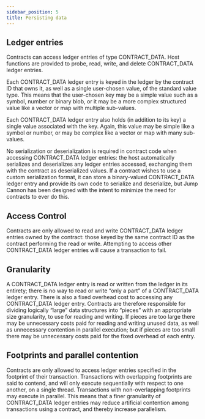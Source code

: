 ```yaml
---
sidebar_position: 5
title: Persisting data
---
```


## Ledger entries
Contracts can access ledger entries of type CONTRACT_DATA. Host functions are provided to probe, read, write, and delete CONTRACT_DATA ledger entries.

Each CONTRACT_DATA ledger entry is keyed in the ledger by the contract ID that owns it, as well as a single user-chosen value, of the standard value type. This means that the user-chosen key may be a simple value such as a symbol, number or binary blob, or it may be a more complex structured value like a vector or map with multiple sub-values.

Each CONTRACT_DATA ledger entry also holds (in addition to its key) a single value associated with the key. Again, this value may be simple like a symbol or number, or may be complex like a vector or map with many sub-values.

No serialization or deserialization is required in contract code when accessing CONTRACT_DATA ledger entries: the host automatically serializes and deserializes any ledger entries accessed, exchanging them with the contract as deserialized values. If a contract wishes to use a custom serialization format, it can store a binary-valued CONTRACT_DATA ledger entry and provide its own code to serialize and deserialize, but Jump Cannon has been designed with the intent to minimize the need for contracts to ever do this.

## Access Control
Contracts are only allowed to read and write CONTRACT_DATA ledger entries owned by the contract: those keyed by the same contract ID as the contract performing the read or write. Attempting to access other CONTRACT_DATA ledger entries will cause a transaction to fail.

## Granularity
A CONTRACT_DATA ledger entry is read or written from the ledger in its entirety; there is no way to read or write “only a part” of a CONTRACT_DATA ledger entry. There is also a fixed overhead cost to accessing any CONTRACT_DATA ledger entry. Contracts are therefore responsible for dividing logically “large” data structures into “pieces” with an appropriate size granularity, to use for reading and writing. If pieces are too large there may be unnecessary costs paid for reading and writing unused data, as well as unnecessary contention in parallel execution; but if pieces are too small there may be unnecessary costs paid for the fixed overhead of each entry.

## Footprints and parallel contention
Contracts are only allowed to access ledger entries specified in the footprint of their transaction. Transactions with overlapping footprints are said to contend, and will only execute sequentially with respect to one another, on a single thread. Transactions with non-overlapping footprints may execute in parallel. This means that a finer granularity of CONTRACT_DATA ledger entries may reduce artificial contention among transactions using a contract, and thereby increase parallelism.
